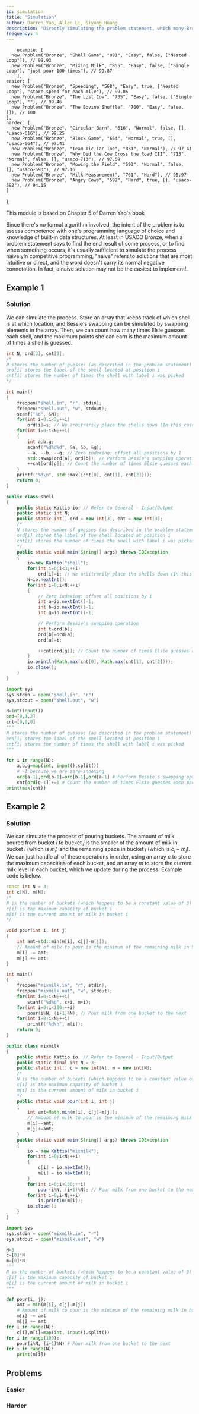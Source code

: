 ```yaml
---
id: simulation
title: 'Simulation'
author: Darren Yao, Allen Li, Siyong Huang
description: 'Directly simulating the problem statement, which many Bronze problems allow you to do.'
frequency: 4
---
```



		example: [
      new Problem("Bronze", "Shell Game", "891", "Easy", false, ["Nested Loop"]), // 99.93
      new Problem("Bronze", "Mixing Milk", "855", "Easy", false, ["Single Loop"], "just pour 100 times"), // 99.87
		],
    easier: [
      new Problem("Bronze", "Speeding", "568", "Easy", true, ["Nested Loop"], "store speed for each mile"), // 99.05
      new Problem("Bronze", "The Lost Cow", "735", "Easy", false, ["Single Loop"], ""), // 99.46
      new Problem("Bronze", "The Bovine Shuffle", "760", "Easy", false, []), // 100
    ],
    harder: [
      new Problem("Bronze", "Circular Barn", "616", "Normal", false, [], "usaco-616"), // 99.25
      new Problem("Bronze", "Block Game", "664", "Normal", true, [], "usaco-664"), // 97.41
      new Problem("Bronze", "Team Tic Tac Toe", "831", "Normal"), // 97.41
      new Problem("Bronze", "Why Did the Cow Cross the Road III", "713", "Normal", false, [], "usaco-713"), // 97.59
      new Problem("Bronze", "Mowing the Field", "593", "Normal", false, [], "usaco-593"), // 97.16
      new Problem("Bronze", "Milk Measurement", "761", "Hard"), // 95.97
      new Problem("Bronze", "Angry Cows", "592", "Hard", true, [], "usaco-592"), // 94.15
    ]
};

<Resources>
  <Resource source="IUSACO" title="5 - Simulation">This module is based on Chapter 5 of Darren Yao's book</Resource>
</Resources>

<br />

Since there's no formal algorithm involved, the intent of the problem is to assess competence with one's programming language of choice and knowledge of built-in data structures. At least in USACO Bronze, when a problem statement says to find the end result of some process, or to find when something occurs, it's usually sufficient to simulate the process naively<Asterisk>In competitive programming, "naive" refers to solutions that are most intuitive or direct, and the word doesn't carry its normal negative connotation. In fact, a naive solution may not be the easiest to implement!</Asterisk>.

## Example 1

<FocusProblem problem={problems.example[0]} />

### Solution

<Spoiler title="Solution">

We can simulate the process. Store an array that keeps track of which shell is at which location, and Bessie's swapping can be simulated by swapping elements in the array. Then, we can count how many times Elsie guesses each shell, and the maximum points she can earn is the maximum amount of times a shell is guessed. 

<LanguageSection>

<CPPSection>

```cpp
int N, ord[3], cnt[3];
/*
N stores the number of guesses (as described in the problem statement)
ord[i] stores the label of the shell located at position i
cnt[i] stores the number of times the shell with label i was picked
*/

int main()
{
	freopen("shell.in", "r", stdin);
	freopen("shell.out", "w", stdout);
	scanf("%d", &N);
	for(int i=0;i<3;++i)
		ord[i]=i; // We arbitrarily place the shells down (In this case, I happen to be putting the shell with label i at position i)
	for(int i=0;i<N;++i)
	{
		int a,b,g;
		scanf("%d%d%d", &a, &b, &g);
		--a, --b, --g; // Zero indexing: offset all positions by 1
		std::swap(ord[a], ord[b]); // Perform Bessie's swapping operation
		++cnt[ord[g]]; // Count the number of times Elsie guesses each particular shell
	}
	printf("%d\n", std::max({cnt[0], cnt[1], cnt[2]}));
	return 0;
}
```

</CPPSection>

<JavaSection>

```java
public class shell
{
	public static Kattio io; // Refer to General - Input/Output
	public static int N;
	public static int[] ord = new int[3], cnt = new int[3];
	/*
	N stores the number of guesses (as described in the problem statement)
	ord[i] stores the label of the shell located at position i
	cnt[i] stores the number of times the shell with label i was picked
	*/
	public static void main(String[] args) throws IOException
	{
		io=new Kattio("shell");
		for(int i=0;i<3;++i)
			ord[i]=i; // We arbitrarily place the shells down (In this case, I happen to be putting the shell with label i at position i)
		N=io.nextInt();
		for(int i=0;i<N;++i)
		{
			// Zero indexing: offset all positions by 1
			int a=io.nextInt()-1;
			int b=io.nextInt()-1;
			int g=io.nextInt()-1;

			// Perform Bessie's swapping operation
			int t=ord[b];
			ord[b]=ord[a];
			ord[a]=t;

			++cnt[ord[g]]; // Count the number of times Elsie guesses each particular shell
		}
		io.println(Math.max(cnt[0], Math.max(cnt[1], cnt[2])));
		io.close();
	}
}
```

</JavaSection>

<PySection>

```py
import sys
sys.stdin = open("shell.in", "r")
sys.stdout = open("shell.out", "w")

N=int(input())
ord=[0,1,2]
cnt=[0,0,0]
"""
N stores the number of guesses (as described in the problem statement)
ord[i] stores the label of the shell located at position i
cnt[i] stores the number of times the shell with label i was picked
"""

for i in range(N):
	a,b,g=map(int, input().split())
	# -1 because we are zero-indexing
	ord[a-1],ord[b-1]=ord[b-1],ord[a-1] # Perform Bessie's swapping operation
	cnt[ord[g-1]]+=1 # Count the number of times Elsie guesses each particular shell
print(max(cnt))
```

</PySection>

</LanguageSection>

</Spoiler>

## Example 2

<FocusProblem problem={problems.example[1]} />

### Solution

<Spoiler title="Solution">

We can simulate the process of pouring buckets. The amount of milk poured from bucket $i$ to bucket $j$ is the smaller of the amount of milk in bucket $i$ (which is $m_i$) and the remaining space in bucket $j$ (which is $c_j - m_j$). We can just handle all of these operations in order, using an array $c$ to store the maximum capacities of each bucket, and an array $m$ to store the current milk level in each bucket, which we update during the process. Example code is below.

<LanguageSection>

<CPPSection>

```cpp
const int N = 3;
int c[N], m[N];
/*
N is the number of buckets (which happens to be a constant value of 3)
c[i] is the maximum capacity of bucket i
m[i] is the current amount of milk in bucket i
*/

void pour(int i, int j)
{
	int amt=std::min(m[i], c[j]-m[j]);
	// Amount of milk to pour is the minimum of the remaining milk in bucket i and the available capacity in bucket j
	m[i] -= amt;
	m[j] += amt;
}

int main()
{
	freopen("mixmilk.in", "r", stdin);
	freopen("mixmilk.out", "w", stdout);
	for(int i=0;i<N;++i)
		scanf("%d%d", c+i, m+i);
	for(int i=0;i<100;++i)
		pour(i%N, (i+1)%N); // Pour milk from one bucket to the next
	for(int i=0;i<N;++i)
		printf("%d\n", m[i]);
	return 0;
}
```

</CPPSection>

<JavaSection>

```java
public class mixmilk
{
	public static Kattio io; // Refer to General - Input/Output 
	public static final int N = 3;
	public static int[] c = new int[N], m = new int[N];
	/*
	N is the number of buckets (which happens to be a constant value of 3)
	c[i] is the maximum capacity of bucket i
	m[i] is the current amount of milk in bucket i
	*/
	public static void pour(int i, int j)
	{
		int amt=Math.min(m[i], c[j]-m[j]);
		// Amount of milk to pour is the minimum of the remaining milk in bucket i and the available capacity in bucket j
		m[i]-=amt;
		m[j]+=amt;
	}
	public static void main(String[] args) throws IOException
	{
		io = new Kattio("mixmilk");
		for(int i=0;i<N;++i)
		{
			c[i] = io.nextInt();
			m[i] = io.nextInt();
		}
		for(int i=0;i<100;++i)
			pour(i%N, (i+1)%N); // Pour milk from one bucket to the next
		for(int i=0;i<N;++i)
			io.println(m[i]);
		io.close();
	}
}
```

</JavaSection>

<PySection>

```py
import sys
sys.stdin = open("mixmilk.in", "r")
sys.stdout = open("mixmilk.out", "w")

N=3
c=[0]*N
m=[0]*N
"""
N is the number of buckets (which happens to be a constant value of 3)
c[i] is the maximum capacity of bucket i
m[i] is the current amount of milk in bucket i
"""

def pour(i, j):
	amt = min(m[i], c[j]-m[j])
	# Amount of milk to pour is the minimum of the remaining milk in bucket i and the available capacity in bucket j
	m[i] -= amt
	m[j] += amt
for i in range(N):
	c[i],m[i]=map(int, input().split())
for i in range(100):
	pour(i%N, (i+1)%N) # Pour milk from one bucket to the next
for i in range(N):
	print(m[i])
```

</PySection>

</LanguageSection>

</Spoiler>

## Problems

### Easier

<Problems problems={problems.easier} />

### Harder

<Problems problems={problems.harder} />

